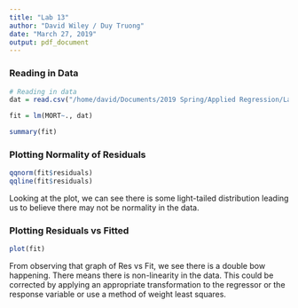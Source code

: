 ```yaml
---
title: "Lab 13"
author: "David Wiley / Duy Truong"
date: "March 27, 2019"
output: pdf_document
---
```


### Reading in Data

```r

# Reading in data
dat = read.csv("/home/david/Documents/2019 Spring/Applied Regression/Labs_HW/Data_Sets/Appendices/data-table-B-15.csv", header = T)

fit = lm(MORT~., dat)

summary(fit)
```

### Plotting Normality of Residuals


```r
qqnorm(fit$residuals)
qqline(fit$residuals)
```

Looking at the plot, we can see there is some light-tailed distribution leading us to believe there may not be normality in the data.

### Plotting Residuals vs Fitted

```r
plot(fit)
```
From observing that graph of Res vs Fit, we see there is a double bow happening. There means there is non-linearity in the data. This could be corrected by applying an appropriate transformation to the regressor or the response variable or use a method of weight least squares.


